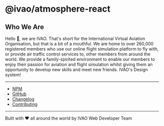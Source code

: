 
<Meta title="Welcome" />

# @ivao/atmosphere-react

## Who We Are

Hello 👋, we are IVAO. That's short for the International Virtual Aviation Organisation, but that is a bit of a mouthful. We are home to over 260,000 registered members who use our online flight simulation platform to fly with, or provide air traffic control services to, other members from around the world. We provide a family-spirited environment to enable our members to enjoy their passion for aviation and flight simulation whilst giving them an opportunity to develop new skills and meet new friends.
IVAO's Design system!

---

- [NPM](https://www.npmjs.com/package/@ivao/atmosphere-react)
- [GitHub](https://github.com/ivaoaero/atmosphere)
- [Changelog](https://github.com/ivaoaero/atmosphere/blob/main/CHANGELOG.md)
- [Contributing](https://github.com/ivaoaero/atmosphere/blob/main/CONTRIBUTING.md)

---

Built with ❤️ all around the world by IVAO Web Developer Team
